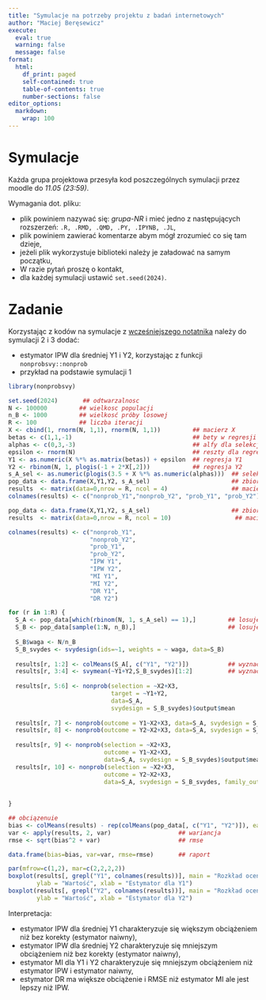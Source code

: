 ```yaml
---
title: "Symulacje na potrzeby projektu z badań internetowych"
author: "Maciej Beręsewicz"
execute: 
  eval: true
  warning: false
  message: false
format:
  html:
    df_print: paged
    self-contained: true
    table-of-contents: true
    number-sections: false
editor_options: 
  markdown: 
    wrap: 100
---
```


# Symulacje

Każda grupa projektowa przesyła kod poszczególnych symulacji przez moodle do *11.05 (23:59)*.

Wymagania dot. pliku:

-   plik powiniem nazywać się: *grupa-NR* i mieć jedno z następujących rozszerzeń:
    `.R, .RMD, .QMD, .PY, .IPYNB, .JL`,
-   plik powiniem zawierać komentarze abym mógł zrozumieć co się tam dzieje,
-   jeżeli plik wykorzystuje biblioteki należy je załadować na samym początku,
-   W razie pytań proszę o kontakt,
-   dla każdej symulacji ustawić `set.seed(2024)`.

# Zadanie

Korzystając z kodów na symulacje z [wcześniejszego notatnika](https://htmlpreview.github.io/?https://github.com/DepartmentOfStatisticsPUE/bi-2024/blob/main/zaliczenie/symulacje.html) należy do symulacji 2 i 3 dodać:

+ estymator IPW dla średniej Y1 i Y2, korzystając z funkcji `nonprobsvy::nonprob`
+ przykład na podstawie symulacji 1

```r
library(nonprobsvy)
```

```r
set.seed(2024)       ## odtwarzalnosc
N <- 100000         ## wielkosc populacji
n_B <- 1000         ## wielkosć próby losowej
R <- 100            ## liczba iteracji
X <- cbind(1, rnorm(N, 1,1), rnorm(N, 1,1))         ## macierz X
betas <- c(1,1,-1)                                  ## bety w regresji dla Y1
alphas <- c(0,3,-3)                                 ## alfy dla selekcji
epsilon <- rnorm(N)                                 ## reszty dla regresji
Y1 <- as.numeric(X %*% as.matrix(betas)) + epsilon  ## regresja Y1
Y2 <- rbinom(N, 1, plogis(-1 + 2*X[,2]))            ## regresja Y2
s_A_sel <- as.numeric(plogis(3.5 + X %*% as.numeric(alphas)))  ## selekcja do próby S_A
pop_data <- data.frame(X,Y1,Y2, s_A_sel)                       ## zbior danych
results  <- matrix(data=0,nrow = R, ncol = 4)                  ## macierz z wynikami
colnames(results) <- c("nonprob_Y1","nonprob_Y2", "prob_Y1", "prob_Y2")         ## nazwy kolumn

pop_data <- data.frame(X,Y1,Y2, s_A_sel)                       ## zbior danych
results  <- matrix(data=0,nrow = R, ncol = 10)                  ## macierz z wynikami

colnames(results) <- c("nonprob_Y1",
                       "nonprob_Y2", 
                       "prob_Y1", 
                       "prob_Y2",
                       "IPW Y1",
                       "IPW Y2",
                       "MI Y1",
                       "MI Y2",
                       "DR Y1",
                       "DR Y2")        

for (r in 1:R) {
  S_A <- pop_data[which(rbinom(N, 1, s_A_sel) == 1),]         ## losujemy jednostki do próby S_A
  S_B <- pop_data[sample(1:N, n_B),]                          ## losujemy jednostki do próby S_B
  
  S_B$waga <- N/n_B
  S_B_svydes <- svydesign(ids=~1, weights = ~ waga, data=S_B)
  
  results[r, 1:2] <- colMeans(S_A[, c("Y1", "Y2")])           ## wyznaczamy średnie na podstawie S_A
  results[r, 3:4] <- svymean(~Y1+Y2,S_B_svydes)[1:2]          ## wyznaczamy średnie na podstawie S_B
  
  results[r, 5:6] <- nonprob(selection = ~X2+X3,
                             target = ~Y1+Y2,
                             data=S_A,
                             svydesign = S_B_svydes)$output$mean      
  
  results[r, 7] <- nonprob(outcome = Y1~X2+X3, data=S_A, svydesign = S_B_svydes)$output$mean   
  results[r, 8] <- nonprob(outcome = Y2~X2+X3, data=S_A, svydesign = S_B_svydes, family_outcome = "binomial")$output$mean  
  
  results[r, 9] <- nonprob(selection = ~X2+X3,
                           outcome = Y1~X2+X3, 
                           data=S_A, svydesign = S_B_svydes)$output$mean   
  results[r, 10] <- nonprob(selection = ~X2+X3,
                           outcome = Y2~X2+X3, 
                           data=S_A, svydesign = S_B_svydes, family_outcome = "binomial")$output$mean  
  
  
}

## obciązenuie
bias <- colMeans(results) - rep(colMeans(pop_data[, c("Y1", "Y2")]), each = 5)
var <- apply(results, 2, var)                   ## wariancja
rmse <- sqrt(bias^2 + var)                      ## rmse

data.frame(bias=bias, var=var, rmse=rmse)       ## raport


```

```r
par(mfrow=c(1,2), mar=c(2,2,2,2))
boxplot(results[, grepl("Y1", colnames(results))], main = "Rozkład ocen estymatorów", 
        ylab = "Wartość", xlab = "Estymator dla Y1")
boxplot(results[, grepl("Y2", colnames(results))], main = "Rozkład ocen estymatorów", 
        ylab = "Wartość", xlab = "Estymator dla Y2")
```

Interpretacja: 

+ estymator IPW dla średniej Y1 charakteryzuje się większym obciążeniem niż bez korekty (estymator naiwny),
+ estymator IPW dla średniej Y2 charakteryzuje się mniejszym obciążeniem niż bez korekty  (estymator naiwny),
+ estymator MI dla Y1 i Y2 charakteryzuje się mniejszym obciążeniem niż estymator IPW i estymator naiwny,
+ estymator DR ma większe obciążenie i RMSE niż estymator MI ale jest lepszy niż IPW.
